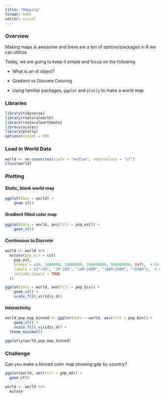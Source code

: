 ```yaml
---
title: "Mapping"
format: html
editor: visual
---
```


### Overview

Making maps is awesome and there are a ton of options/packages in R we can utiliize

Today, we are going to keep it simple and focus on the following

-   What is an sf object?

-   Gradient vs Discrete Coloring

-   Using familiar packages, `ggplot` and `plotly` to make a world map

### Libraries

```r
library(tidyverse)
library(rnaturalearth)
library(rnaturalearthdata)
library(scales)
library(plotly)
options(scipen = 99)
```

### Load in World Data

```r
world <- ne_countries(scale = "medium", returnclass = "sf")
class(world)
```

### Plotting

#### Static, blank world map

```r
ggplot(data = world) +
    geom_sf()
```

#### Gradient filled color map

```r
ggplot(data = world, aes(fill = pop_est)) +
    geom_sf()
```

#### Continuous to Discrete

```r
world <- world %>%
  mutate(pop_bin = cut(
    pop_est,
    breaks = c(0, 1000000, 10000000, 100000000, 500000000, Inf),  # Define meaningful ranges
    labels = c("<1M", "1M-10M", "10M-100M", "100M-500M", ">500M"),  # Bin labels
    include.lowest = TRUE
  ))
```

```r
ggplot(data = world, aes(fill = pop_bin)) +
    geom_sf() +
    scale_fill_viridis_d()
```

#### Interactivity

```r
world_pop_map_binned <- ggplot(data = world, aes(fill = pop_bin)) +
    geom_sf() +
    scale_fill_viridis_d() +
  theme_minimal()

ggplotly(world_pop_map_binned)
```

### Challenge

Can you make a binned color map showing gdp by country?

```r
ggplot(world, aes(fill = gdp_md)) +
  goem_sf()
```

```r
world <- world %>%
  mutate
```
